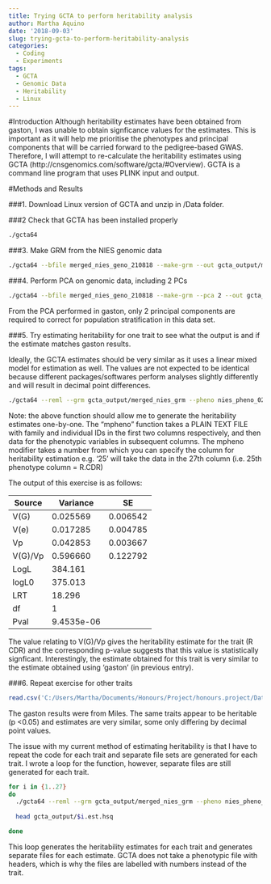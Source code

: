 ```yaml
---
title: Trying GCTA to perform heritability analysis
author: Martha Aquino
date: '2018-09-03'
slug: trying-gcta-to-perform-heritability-analysis
categories:
  - Coding
  - Experiments
tags:
  - GCTA
  - Genomic Data
  - Heritability
  - Linux
---
```


#Introduction
Although heritability estimates have been obtained from gaston, I was unable to obtain signficance values for the estimates. This is important as it will help me prioritise the phenotypes and principal components that will be carried forward to the pedigree-based GWAS. Therefore, I will attempt to re-calculate the heritability estimates using GCTA (http://cnsgenomics.com/software/gcta/#Overview). GCTA is a command line program that uses PLINK input and output. 

#Methods and Results 

###1. Download Linux version of GCTA and unzip in /Data folder.

###2 Check that GCTA has been installed properly 
```bash
./gcta64
```

###3. Make GRM from the NIES genomic data 
```bash
./gcta64 --bfile merged_nies_geno_210818 --make-grm --out gcta_output/merged_nies_grm
```

###4. Perform PCA on genomic data, including 2 PCs 
```bash
./gcta64 --bfile merged_nies_geno_210818 --make-grm --pca 2 --out gcta_output/merged_nies_pca
```

From the PCA performed in gaston, only 2 principal components are required to correct for population stratification in this data set. 

###5. Try estimating heritability for one trait to see what the output is and if the estimate matches gaston results. 

Ideally, the GCTA estimates should be very similar as it uses a linear mixed model for estimation as well. The values are not expected to be identical because different packages/softwares perform analyses slightly differently and will result in decimal point differences. 

```bash
./gcta64 --reml --grm gcta_output/merged_nies_grm --pheno nies_pheno_020918.txt --mpheno 25 --reml-pred-rand -qcovar gcta_output/merged_nies_pca --out gcta_output/est_her_test
```

Note: the above function should allow me to generate the heritability estimates one-by-one. The "mpheno" function takes a PLAIN TEXT FILE with family and individual IDs in the first two columns respectively, and then data for the phenotypic variables in subsequent columns. The mpheno modifier takes a number from which you can specify the column for heritability estimation e.g. '25' will take the data in the 27th column (i.e. 25th phenotype column = R.CDR)

The output of this exercise is as follows: 

Source | Variance | SE
-------|----------|---------
V(G)   | 0.025569 | 0.006542
V(e)   | 0.017285 | 0.004785 
Vp     | 0.042853 | 0.003667 
V(G)/Vp| 0.596660 | 0.122792 
LogL   | 384.161  |          
logL0  | 375.013  |          
LRT    | 18.296   |          
df     | 1        |          
Pval   |9.4535e-06|          

The value relating to V(G)/Vp gives the heritability estimate for the trait (R CDR) and the corresponding p-value suggests that this value is statistically signficant. Interestingly, the estimate obtained for this trait is very similar to the estimate obtained using 'gaston' (in previous entry). 

###6. Repeat exercise for other traits

```r
read.csv('C:/Users/Martha/Documents/Honours/Project/honours.project/Data/gcta_output/trait_heritability_comparison.csv')
```

The gaston results were from Miles. The same traits appear to be heritable (p <0.05) and estimates are very similar, some only differing by decimal point values.

The issue with my current method of estimating heritability is that I have to repeat the code for each trait and separate file sets are generated for each trait. I wrote a loop for the function, however, separate files are still generated for each trait. 

```bash
for i in {1..27}
do 
  ./gcta64 --reml --grm gcta_output/merged_nies_grm --pheno nies_pheno_020918.txt --mpheno $i --reml-pred-rand     --qcovar gcta_output/merged_nies_pca.eigenvec --out gcta_output/$i.est
  
  head gcta_output/$i.est.hsq

done
```

This loop generates the heritability estimates for each trait and generates separate files for each estimate. GCTA does not take a phenotypic file with headers, which is why the files are labelled with numbers instead of the trait. 